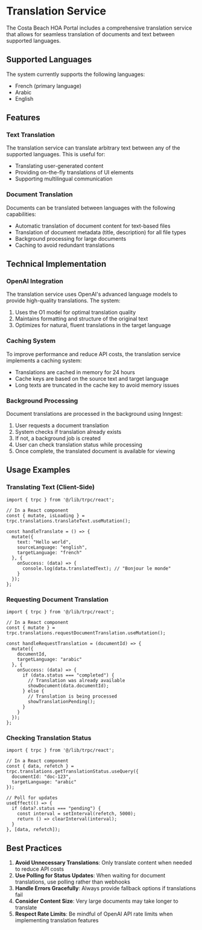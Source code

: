 
<Meta title="Documentation/Translation Service" />

# Translation Service

The Costa Beach HOA Portal includes a comprehensive translation service that allows for seamless translation of documents and text between supported languages.

## Supported Languages

The system currently supports the following languages:

- French (primary language)
- Arabic
- English

## Features

### Text Translation

The translation service can translate arbitrary text between any of the supported languages. This is useful for:

- Translating user-generated content
- Providing on-the-fly translations of UI elements
- Supporting multilingual communication

### Document Translation

Documents can be translated between languages with the following capabilities:

- Automatic translation of document content for text-based files
- Translation of document metadata (title, description) for all file types
- Background processing for large documents
- Caching to avoid redundant translations

## Technical Implementation

### OpenAI Integration

The translation service uses OpenAI's advanced language models to provide high-quality translations. The system:

1. Uses the O1 model for optimal translation quality
2. Maintains formatting and structure of the original text
3. Optimizes for natural, fluent translations in the target language

### Caching System

To improve performance and reduce API costs, the translation service implements a caching system:

- Translations are cached in memory for 24 hours
- Cache keys are based on the source text and target language
- Long texts are truncated in the cache key to avoid memory issues

### Background Processing

Document translations are processed in the background using Inngest:

1. User requests a document translation
2. System checks if translation already exists
3. If not, a background job is created
4. User can check translation status while processing
5. Once complete, the translated document is available for viewing

## Usage Examples

### Translating Text (Client-Side)

```tsx
import { trpc } from '@/lib/trpc/react';

// In a React component
const { mutate, isLoading } = trpc.translations.translateText.useMutation();

const handleTranslate = () => {
  mutate({
    text: "Hello world",
    sourceLanguage: "english",
    targetLanguage: "french"
  }, {
    onSuccess: (data) => {
      console.log(data.translatedText); // "Bonjour le monde"
    }
  });
};
```

### Requesting Document Translation

```tsx
import { trpc } from '@/lib/trpc/react';

// In a React component
const { mutate } = trpc.translations.requestDocumentTranslation.useMutation();

const handleRequestTranslation = (documentId) => {
  mutate({
    documentId,
    targetLanguage: "arabic"
  }, {
    onSuccess: (data) => {
      if (data.status === "completed") {
        // Translation was already available
        showDocument(data.documentId);
      } else {
        // Translation is being processed
        showTranslationPending();
      }
    }
  });
};
```

### Checking Translation Status

```tsx
import { trpc } from '@/lib/trpc/react';

// In a React component
const { data, refetch } = trpc.translations.getTranslationStatus.useQuery({
  documentId: "doc-123",
  targetLanguage: "arabic"
});

// Poll for updates
useEffect(() => {
  if (data?.status === "pending") {
    const interval = setInterval(refetch, 5000);
    return () => clearInterval(interval);
  }
}, [data, refetch]);
```

## Best Practices

1. **Avoid Unnecessary Translations**: Only translate content when needed to reduce API costs
2. **Use Polling for Status Updates**: When waiting for document translations, use polling rather than webhooks
3. **Handle Errors Gracefully**: Always provide fallback options if translations fail
4. **Consider Content Size**: Very large documents may take longer to translate
5. **Respect Rate Limits**: Be mindful of OpenAI API rate limits when implementing translation features 
